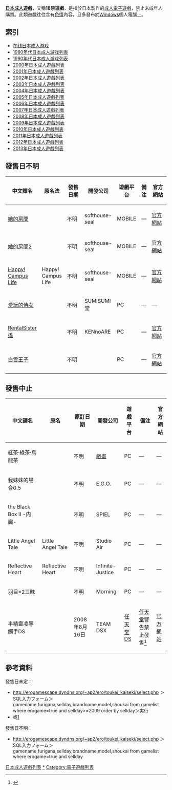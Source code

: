 {{copyedit translation}}
'''[[日本成人遊戲|日本成人遊戲]]'''，又稱'''18禁遊戲'''，是指於日本製作的[[成人電子遊戲|成人電子遊戲]]，禁止未成年人購買。此類遊戲往往含有[[色情|色情]]內容，且多發布於[[Windows|Windows]]個人電腦上。

== 索引 ==
* [[在线日本成人游戏|在线日本成人游戏]]
* [[1980年代日本成人游戏列表|1980年代日本成人游戏列表]]
* [[1990年代日本成人游戏列表|1990年代日本成人游戏列表]]
* [[2000年日本成人遊戲列表|2000年日本成人遊戲列表]]
* [[2001年日本成人遊戲列表|2001年日本成人遊戲列表]]
* [[2002年日本成人遊戲列表|2002年日本成人遊戲列表]]
* [[2003年日本成人遊戲列表|2003年日本成人遊戲列表]]
* [[2004年日本成人遊戲列表|2004年日本成人遊戲列表]]
* [[2005年日本成人遊戲列表|2005年日本成人遊戲列表]]
* [[2006年日本成人遊戲列表|2006年日本成人遊戲列表]]
* [[2007年日本成人遊戲列表|2007年日本成人遊戲列表]]
* [[2008年日本成人遊戲列表|2008年日本成人遊戲列表]]
* [[2009年日本成人遊戲列表|2009年日本成人遊戲列表]]
* [[2010年日本成人遊戲列表|2010年日本成人遊戲列表]]
* [[2011年日本成人遊戲列表|2011年日本成人遊戲列表]]
* [[2012年日本成人遊戲列表|2012年日本成人遊戲列表]]
* [[2013年日本成人遊戲列表|2013年日本成人遊戲列表]]

== 發售日不明 ==
{| class="wikitable sortable"
! 中文譯名 !! 原名法 !! width=70|發售日期 !! 開發公司 !! 遊戲平台 !! 備注 !! width=70|官方網站
|-
| [[她的房間|她的房間]] || {{lang|ja|彼女の部屋}} || 不明 || softhouse-seal || MOBILE || — || [https://web.archive.org/web/20071020132530/http://eaa.jp/kanojyo.htm 官方網站]
|-
| [[她的房間|她的房間2]] || {{lang|ja|彼女の部屋2}} || 不明 || softhouse-seal || MOBILE || — || [https://web.archive.org/web/20071225162727/http://eaa.jp/kanojyo2.htm 官方網站]
|-
| [[Happy!_Campus_Life|Happy! Campus Life]] || Happy! Campus Life || 不明 || softhouse-seal || MOBILE || — || [https://web.archive.org/web/20071225173333/http://eaa.jp/happy/ 官方網站]
|-
| [[愛玩的侍女|愛玩的侍女]] || {{lang|ja|愛玩の侍女}} || 不明 || SUMISUMI堂 || PC || — || —
|-
| [[RentalSister遙|RentalSister遙]] || {{lang|ja|RentalSisterハルカ}} || 不明 || KENnoARE || PC || — || [http://ken.neko.ne.jp/net/net.html 官方網站] {{Wayback|url=http://ken.neko.ne.jp/net/net.html |date=20100127033109 }}
|-
| [[白雪王子|白雪王子]] || {{lang|ja|白雪王子}} || 不明 || {{lang|ja|ダイナマイト研}} || PC || — || [http://www.geocities.co.jp/Playtown-Toys/3170/shirayuki/shirayuki.html 官方網站]
|}

== 發售中止 ==
{| class="wikitable sortable"
! 中文譯名 !! 原名 !! 原訂日期 !! 開發公司 !! 遊戲平台 !! 備注 !! 官方網站
|-
| 紅茶·綠茶·烏龍茶 || {{lang|ja|紅cha・緑cha・ウーロンcha}} || 不明 || [[戲畫_(遊戲品牌)|戲畫]] || PC || — || —
|-
| 我妹妹的場合0.5 || {{lang|ja|うちの妹のばあい0.5}} || 不明 || E.G.O. || PC || — || —
|-
| the Black Box Ⅱ -内臟- || {{lang|ja|the Black Box Ⅱ -内臓-}} || 不明 || SPIEL || PC || — || —
|-
| Little Angel Tale || Little Angel Tale || 不明 || Studio Air || PC || — || —
|-
| Reflective Heart || Reflective Heart || 不明 || Infinite-Justice || PC || — || —
|-
| 羽目×2三昧 || {{lang|ja|はめ×2ざんまい}} || 不明 || Morning || PC || — || —
|-
| 半精靈凌辱觸手DS || {{lang|ja|ハーフエルフ陵辱触手DS}} || 2008年8月16日 || TEAM DSX || [[任天堂DS|任天堂DS]] || [[任天堂|任天堂]]警告禁止發售<ref>{{cite web|title=NDS成人游戏因任天堂施压被迫取消发售|url=http://tech.sina.com.cn/e/2008-08-15/10192394145.shtml|website=新浪网|language=zh-cn|date=2008年8月15日|access-date=2017-02-28|archive-date=2019-09-17|archive-url=https://web.archive.org/web/20190917195516/http://tech.sina.com.cn/e/2008-08-15/10192394145.shtml|dead-url=no}}</ref> || [https://web.archive.org/web/20091223035242/http://www.team-dsx.com/ 官方網站]
|}

== 參考資料 ==
{{reflist}}

{{refbegin}}
; 發售日未定：
* http://erogamescape.dyndns.org/~ap2/ero/toukei_kaiseki/select.php {{Wayback|url=http://erogamescape.dyndns.org/~ap2/ero/toukei_kaiseki/select.php |date=20080608142452 }} ＞SQL入力フォーム＞gamename,furigana,sellday,brandname,model,shoukai from gamelist where erogame=true and sellday>=2009 order by sellday＞実行
* 或[http://erogamescape.dyndns.org/~ap2/ero/toukei_kaiseki/create_csv.php?SQL=SELECT+gamename%2Cfurigana%2Csellday%2Cbrandname%2Cmodel%2Cshoukai+from+gamelist+where+erogame%3Dtrue+and+sellday%3E%3D2009+order+by+sellday] {{Wayback|url=http://erogamescape.dyndns.org/~ap2/ero/toukei_kaiseki/create_csv.php?SQL=SELECT+gamename%2Cfurigana%2Csellday%2Cbrandname%2Cmodel%2Cshoukai+from+gamelist+where+erogame%3Dtrue+and+sellday%3E%3D2009+order+by+sellday |date=20130609232350 }}
; 發售日不明：
* http://erogamescape.dyndns.org/~ap2/ero/toukei_kaiseki/select.php {{Wayback|url=http://erogamescape.dyndns.org/~ap2/ero/toukei_kaiseki/select.php |date=20080608142452 }} ＞SQL入力フォーム＞gamename,furigana,sellday,brandname,model,shoukai from gamelist where erogame=true and sellday
{{Refend}}
{{Adult game}}

[[Category:日本成人遊戲列表|]]
[[Category:日本成人遊戲|*]]
[[Category:電子遊戲列表|Category:電子遊戲列表]]